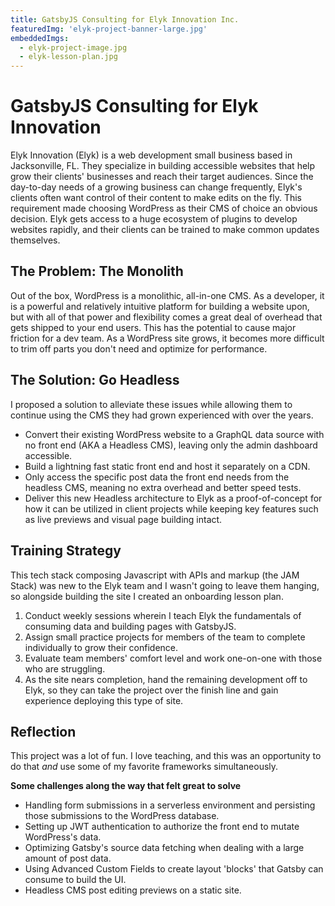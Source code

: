 ```yaml
---
title: GatsbyJS Consulting for Elyk Innovation Inc.
featuredImg: 'elyk-project-banner-large.jpg'
embeddedImgs:
  - elyk-project-image.jpg
  - elyk-lesson-plan.jpg
---
```



# GatsbyJS Consulting for Elyk Innovation

Elyk Innovation (Elyk) is a web development small business based in Jacksonville, FL. They specialize in building accessible websites that help grow their clients' businesses and reach their target audiences. Since the day-to-day needs of a growing business can change frequently, Elyk's clients often want control of their content to make edits on the fly. This requirement made choosing WordPress as their CMS of choice an obvious decision. Elyk gets access to a huge ecosystem of plugins to develop websites rapidly, and their clients can be trained to make common updates themselves.

## The Problem: The Monolith

Out of the box, WordPress is a monolithic, all-in-one CMS. As a developer, it is a powerful and relatively intuitive platform for building a website upon, but with all of that power and flexibility comes a great deal of overhead that gets shipped to your end users. This has the potential to cause major friction for a dev team. As a WordPress site grows, it becomes more difficult to trim off parts you don't need and optimize for performance.

## The Solution: Go Headless

I proposed a solution to alleviate these issues while allowing them to continue using the CMS they had grown experienced with over the years.

- Convert their existing WordPress website to a GraphQL data source with no front end (AKA a Headless CMS), leaving only the admin dashboard accessible.
- Build a lightning fast static front end and host it separately on a CDN.
- Only access the specific post data the front end needs from the headless CMS, meaning no extra overhead and better speed tests.
- Deliver this new Headless architecture to Elyk as a proof-of-concept for how it can be utilized in client projects while keeping key features such as live previews and visual page building intact.

<div>
  <EmbeddedPostImage
    image={getImage(props.embeddedImages[0])}
    layout="fullWidth"
    placeholder="blurred"
    caption="A segment of Elyk's new home page"
    alt=""
  />
</div>

## Training Strategy

This tech stack composing Javascript with APIs and markup (the JAM Stack) was new to the Elyk team and I wasn't going to leave them hanging, so alongside building the site I created an onboarding lesson plan.

1. Conduct weekly sessions wherein I teach Elyk the fundamentals of consuming data and building pages with GatsbyJS.
2. Assign small practice projects for members of the team to complete individually to grow their confidence.
3. Evaluate team members' comfort level and work one-on-one with those who are struggling.
4. As the site nears completion, hand the remaining development off to Elyk, so they can take the project over the finish line and gain experience deploying this type of site.

<div>
  <EmbeddedPostImage
    image={getImage(props.embeddedImages[1])}
    layout="fullWidth"
    placeholder="blurred"
    caption="An overview of the lesson plan I created for Elyk"
    alt=""
  />
</div>

## Reflection

This project was a lot of fun. I love teaching, and this was an opportunity to do that _and_ use some of my favorite frameworks simultaneously.

**Some challenges along the way that felt great to solve**

- Handling form submissions in a serverless environment and persisting those submissions to the WordPress database.
- Setting up JWT authentication to authorize the front end to mutate WordPress's data.
- Optimizing Gatsby's source data fetching when dealing with a large amount of post data.
- Using Advanced Custom Fields to create layout 'blocks' that Gatsby can consume to build the UI.
- Headless CMS post editing previews on a static site.
